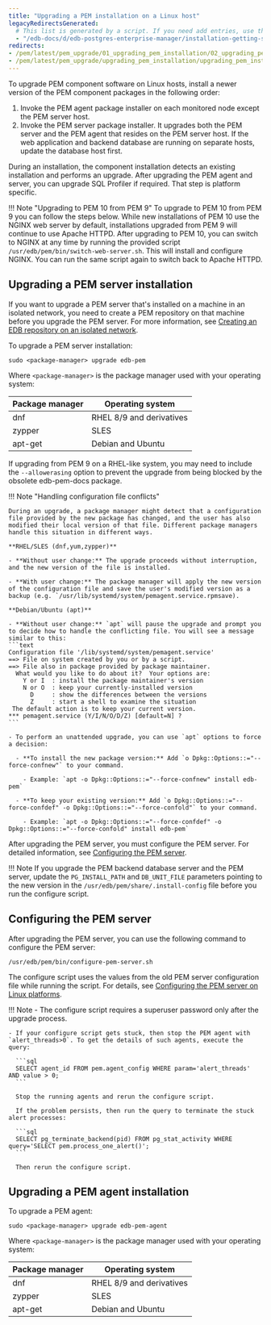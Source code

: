 ```yaml
---
title: "Upgrading a PEM installation on a Linux host"
legacyRedirectsGenerated:
  # This list is generated by a script. If you need add entries, use the `legacyRedirects` key.
  - "/edb-docs/d/edb-postgres-enterprise-manager/installation-getting-started/upgrade-migration-guide/8.0/upgrading_pem_installation_linux_rpm.html"
redirects:
- /pem/latest/pem_upgrade/01_upgrading_pem_installation/02_upgrading_pem_installation_linux_rpm/
- /pem/latest/pem_upgrade/upgrading_pem_installation/upgrading_pem_installation_linux_rpm/
---
```


To upgrade PEM component software on Linux hosts, install a newer version of the PEM component packages in the following order:

1.  Invoke the PEM agent package installer on each monitored node except the PEM server host.
2.  Invoke the PEM server package installer. It upgrades both the PEM server and the PEM agent that resides on the PEM server host. If the web application and backend database are running on separate hosts, update the database host first.

During an installation, the component installation detects an existing installation and performs an upgrade. After upgrading the PEM agent and server, you can upgrade SQL Profiler if required. That step is platform specific.

!!! Note "Upgrading to PEM 10 from PEM 9"
    To upgrade to PEM 10 from PEM 9 you can follow the steps below.
    While new installations of PEM 10 use the NGINX web server by default, installations upgraded from PEM 9 will continue to use Apache HTTPD.
    After upgrading to PEM 10, you can switch to NGINX at any time by running the provided script `/usr/edb/pem/bin/switch-web-server.sh`.
    This will install and configure NGINX.
    You can run the same script again to switch back to Apache HTTPD.

## Upgrading a PEM server installation

If you want to upgrade a PEM server that's installed on a machine in an isolated network, you need to create a PEM repository on that machine before you upgrade the PEM server. For more information, see [Creating an EDB repository
on an isolated network](../../installing/creating_pem_repository_in_isolated_network/).

To upgrade a PEM server installation:

```shell
sudo <package-manager> upgrade edb-pem 
```

Where `<package-manager>` is the package manager used with your operating system:

  | Package manager |        Operating system          |
  | --------------- | -------------------------------- |
  | dnf             | RHEL 8/9 and derivatives         |
  | zypper          | SLES                             |
  | apt-get         | Debian and Ubuntu                |

If upgrading from PEM 9 on a RHEL-like system, you may need to include the `--allowerasing` option to prevent the upgrade from being blocked by the obsolete edb-pem-docs package.

!!! Note "Handling configuration file conflicts"
    
    During an upgrade, a package manager might detect that a configuration file provided by the new package has changed, and the user has also modified their local version of that file. Different package managers handle this situation in different ways.
    
    **RHEL/SLES (dnf,yum,zypper)**
    
    - **Without user change:** The upgrade proceeds without interruption, and the new version of the file is installed.
    
    - **With user change:** The package manager will apply the new version of the configuration file and save the user's modified version as a backup (e.g. `/usr/lib/systemd/system/pemagent.service.rpmsave).
    
    **Debian/Ubuntu (apt)**
    
    - **Without user change:** `apt` will pause the upgrade and prompt you to decide how to handle the conflicting file. You will see a message similar to this:
    ```text
    Configuration file '/lib/systemd/system/pemagent.service'
    ==> File on system created by you or by a script.
    ==> File also in package provided by package maintainer.
      What would you like to do about it?  Your options are:
        Y or I  : install the package maintainer's version
        N or O  : keep your currently-installed version
          D     : show the differences between the versions
          Z     : start a shell to examine the situation
     The default action is to keep your current version.
    *** pemagent.service (Y/I/N/O/D/Z) [default=N] ?
    ```

    - To perform an unattended upgrade, you can use `apt` options to force a decision:
      
      - **To install the new package version:** Add `o Dpkg::Options::="--force-confnew"` to your command.
        
        - Example: `apt -o Dpkg::Options::="--force-confnew" install edb-pem`
  
      - **To keep your existing version:** Add `o Dpkg::Options::="--force-confdef" -o Dpkg::Options::="--force-confold"` to your command.
        
        - Example: `apt -o Dpkg::Options::="--force-confdef" -o Dpkg::Options::="--force-confold" install edb-pem`
    
After upgrading the PEM server, you must configure the PEM server. For detailed information, see [Configuring the PEM server](#configuring-the-pem-server).

!!! Note
    If you upgrade the PEM backend database server and the PEM server, update the `PG_INSTALL_PATH` and `DB_UNIT_FILE` parameters pointing to the new version in the `/usr/edb/pem/share/.install-config` file before you run the configure script.

## Configuring the PEM server

After upgrading the PEM server, you can use the following command to configure the PEM server:

```shell
/usr/edb/pem/bin/configure-pem-server.sh
```

The configure script uses the values from the old PEM server configuration file while running the script. For details, see [Configuring the PEM server on Linux platforms](/pem/latest/installing/configuring_the_pem_server_on_linux/).

!!! Note
    - The configure script requires a superuser password only after the upgrade process.

    - If your configure script gets stuck, then stop the PEM agent with `alert_threads>0`. To get the details of such agents, execute the query:

      ```sql
      SELECT agent_id FROM pem.agent_config WHERE param='alert_threads' AND value > 0;
      ```

      Stop the running agents and rerun the configure script.

      If the problem persists, then run the query to terminate the stuck alert processes:

      ```sql
      SELECT pg_terminate_backend(pid) FROM pg_stat_activity WHERE query='SELECT pem.process_one_alert()';
      ```

      Then rerun the configure script.

## Upgrading a PEM agent installation

To upgrade a PEM agent:

```shell
sudo <package-manager> upgrade edb-pem-agent
```

Where `<package-manager>` is the package manager used with your operating system:

  | Package manager |        Operating system          |
  | --------------- | -------------------------------- |
  | dnf             | RHEL 8/9 and derivatives         |
  | zypper          | SLES                             |
  | apt-get         | Debian and Ubuntu                |

